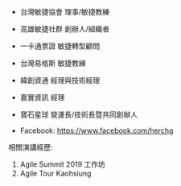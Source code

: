 - 台灣敏捷協會 理事/敏捷教練
- 高雄敏捷社群 創辦人/組織者
- 一卡通票證 敏捷轉型顧問
- 台灣易格斯 敏捷教練
- 緯創資通 經理與技術經理
- 嘉實資訊 經理
- 寶石星球 營運長/技術長暨共同創辦人

- Facebook: <https://www.facebook.com/herchg>

相關演講經歷:

1. Agile Summit 2019 工作坊
2. Agile Tour Kaohsiung
